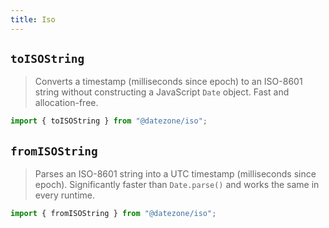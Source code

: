 ```yaml
---
title: Iso
---
```


## `toISOString`

> Converts a timestamp (milliseconds since epoch) to an ISO-8601 string without constructing a JavaScript `Date` object. Fast and allocation-free.

```ts
import { toISOString } from "@datezone/iso";
```

<CodeExample file="reference/iso/toISOString.ts" title="toISOString" />

## `fromISOString`

> Parses an ISO-8601 string into a UTC timestamp (milliseconds since epoch). Significantly faster than `Date.parse()` and works the same in every runtime.

```ts
import { fromISOString } from "@datezone/iso";
```

<CodeExample file="reference/iso/fromISOString.ts" title="fromISOString" />
